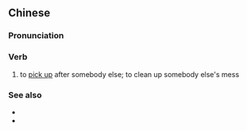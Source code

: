 {{also|执手尾}}
==Chinese==
{{zh-forms|s=执手尾|type=12|alt=輯手尾|to pick up; to clean up}}

===Pronunciation===
{{zh-pron
|c=zap1 sau2 mei5
|cat=v
}}

===Verb===
{{zh-verb}}

# {{lb|zh|Cantonese}} to [[pick up]] after somebody else; to clean up somebody else's mess
#: {{zh-x|我 又 同 你 執手尾。|So, I still have to '''pick up after''' you ''again''.|C}}

===See also===
* {{zh-l|收尾}}
* {{zh-l|收拾殘局}}